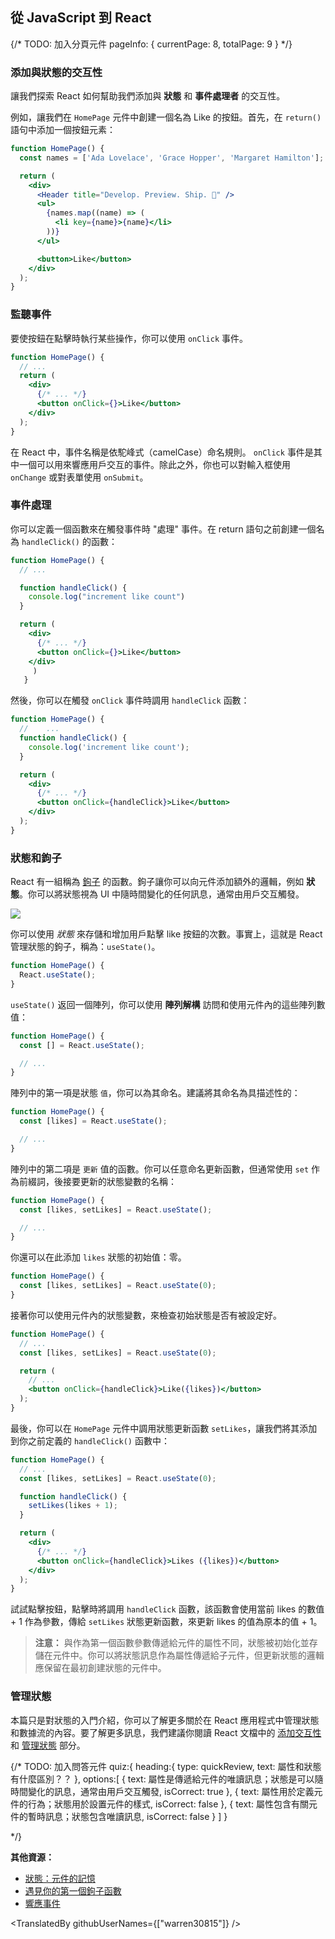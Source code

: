 ## 從 JavaScript 到 React

{/*
    TODO: 加入分頁元件
    pageInfo: {
        currentPage: 8,
        totalPage: 9
    }
*/}

### 添加與狀態的交互性

讓我們探索 React 如何幫助我們添加與 **狀態** 和 **事件處理者** 的交互性。

例如，讓我們在 `HomePage` 元件中創建一個名為 Like 的按鈕。首先，在 `return()` 語句中添加一個按鈕元素：

```jsx
function HomePage() {
  const names = ['Ada Lovelace', 'Grace Hopper', 'Margaret Hamilton'];

  return (
    <div>
      <Header title="Develop. Preview. Ship. 🚀" />
      <ul>
        {names.map((name) => (
          <li key={name}>{name}</li>
        ))}
      </ul>

      <button>Like</button>
    </div>
  );
}
```

### 監聽事件

要使按鈕在點擊時執行某些操作，你可以使用 `onClick` 事件。

```jsx
function HomePage() {
  // ...
  return (
    <div>
      {/* ... */}
      <button onClick={}>Like</button>
    </div>
  );
}
```

在 React 中，事件名稱是依駝峰式（camelCase）命名規則。 `onClick` 事件是其中一個可以用來響應用戶交互的事件。除此之外，你也可以對輸入框使用 `onChange` 或對表單使用 `onSubmit`。

### 事件處理

你可以定義一個函數來在觸發事件時 "處理" 事件。在 return 語句之前創建一個名為 `handleClick()` 的函數：

```jsx
function HomePage() {
  // ...

  function handleClick() {
    console.log("increment like count")
  }

  return (
    <div>
      {/* ... */}
      <button onClick={}>Like</button>
    </div>
     )
   }
```

然後，你可以在觸發 `onClick` 事件時調用 `handleClick` 函數：

```jsx
function HomePage() {
  //    ...
  function handleClick() {
    console.log('increment like count');
  }

  return (
    <div>
      {/* ... */}
      <button onClick={handleClick}>Like</button>
    </div>
  );
}
```

### 狀態和鉤子

React 有一組稱為 [鉤子](https://reactjs.org/docs/hooks-intro.html) 的函數。鉤子讓你可以向元件添加額外的邏輯，例如 **狀態**。你可以將狀態視為 UI 中隨時間變化的任何訊息，通常由用戶交互觸發。

![](https://nextjs.org/static/images/learn/foundations/state.png)

你可以使用 *狀態* 來存儲和增加用戶點擊 like 按鈕的次數。事實上，這就是 React 管理狀態的鉤子，稱為：`useState()`。

```jsx
function HomePage() {
  React.useState();
}
```

`useState()` 返回一個陣列，你可以使用 **陣列解構** 訪問和使用元件內的這些陣列數值：

```jsx
function HomePage() {
  const [] = React.useState();

  // ...
}
```

陣列中的第一項是狀態 `值`，你可以為其命名。建議將其命名為具描述性的：

```jsx
function HomePage() {
  const [likes] = React.useState();

  // ...
}
```

陣列中的第二項是 `更新` 值的函數。你可以任意命名更新函數，但通常使用 `set` 作為前綴詞，後接要更新的狀態變數的名稱：

```jsx
function HomePage() {
  const [likes, setLikes] = React.useState();

  // ...
}
```

你還可以在此添加 `likes` 狀態的初始值：零。

```jsx
function HomePage() {
  const [likes, setLikes] = React.useState(0);
}
```

接著你可以使用元件內的狀態變數，來檢查初始狀態是否有被設定好。

```jsx
function HomePage() {
  // ...
  const [likes, setLikes] = React.useState(0);

  return (
    // ...
    <button onClick={handleClick}>Like({likes})</button>
  );
}
```

最後，你可以在 `HomePage` 元件中調用狀態更新函數 `setLikes`，讓我們將其添加到你之前定義的 `handleClick()` 函數中：

```jsx
function HomePage() {
  // ...
  const [likes, setLikes] = React.useState(0);

  function handleClick() {
    setLikes(likes + 1);
  }

  return (
    <div>
      {/* ... */}
      <button onClick={handleClick}>Likes ({likes})</button>
    </div>
  );
}
```

試試點擊按鈕，點擊時將調用 `handleClick` 函數，該函數會使用當前 likes 的數值 + 1 作為參數，傳給 `setLikes` 狀態更新函數，來更新 likes 的值為原本的值 + 1。

> **注意：** 與作為第一個函數參數傳遞給元件的屬性不同，狀態被初始化並存儲在元件中。你可以將狀態訊息作為屬性傳遞給子元件，但更新狀態的邏輯應保留在最初創建狀態的元件中。

### 管理狀態

本篇只是對狀態的入門介紹，你可以了解更多關於在 React 應用程式中管理狀態和數據流的內容。要了解更多訊息，我們建議你閱讀 React 文檔中的 [添加交互性](https://beta.reactjs.org/learn/adding-interactivity) 和 [管理狀態](https://beta.reactjs.org/learn/managing-state) 部分。

{/*
    TODO: 加入問答元件
    quiz:{
        heading:{
            type: quickReview,
            text: 屬性和狀態有什麼區別？？
        },
        options:[
            {
                text: 屬性是傳遞給元件的唯讀訊息；狀態是可以隨時間變化的訊息，通常由用戶交互觸發,
                isCorrect: true
            },
            {
                text: 屬性用於定義元件的行為；狀態用於設置元件的樣式,
                isCorrect: false
            },
            {
                text: 屬性包含有關元件的暫時訊息；狀態包含唯讀訊息,
                isCorrect: false
            }
        ]
    }

*/}

**其他資源：**

- [狀態：元件​​的記憶](https://beta.reactjs.org/learn/state-a-components-memory#)
- [遇見你的第一個鉤子函數](https://beta.reactjs.org/learn/state-a-components-memory#meet-your-first-hook)
- [響應事件](https://beta.reactjs.org/learn/responding-to-events)

<TranslatedBy githubUserNames={["warren30815"]} />
